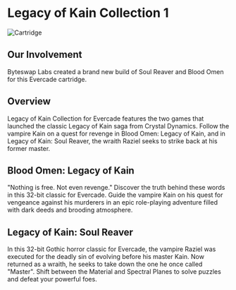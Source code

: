 # Legacy of Kain Collection 1

![Cartridge](../images/games/lok1.png)

## Our Involvement
Byteswap Labs created a brand new build of Soul Reaver and Blood Omen for this Evercade cartridge.

## Overview
Legacy of Kain Collection for Evercade features the two games that launched the classic Legacy of Kain saga from Crystal Dynamics. Follow the vampire Kain on a quest for revenge in Blood Omen: Legacy of Kain, and in Legacy of Kain: Soul Reaver, the wraith Raziel seeks to strike back at his former master.

## Blood Omen: Legacy of Kain
"Nothing is free. Not even revenge." Discover the truth behind these words in this 32-bit classic for Evercade. Guide the vampire Kain on his quest for vengeance against his murderers in an epic role-playing adventure filled with dark deeds and brooding atmosphere.

## Legacy of Kain: Soul Reaver
In this 32-bit Gothic horror classic for Evercade, the vampire Raziel was executed for the deadly sin of evolving before his master Kain. Now returned as a wraith, he seeks to take down the one he once called "Master". Shift between the Material and Spectral Planes to solve puzzles and defeat your powerful foes.